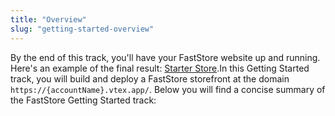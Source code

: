 ```yaml
---
title: "Overview"
slug: "getting-started-overview"
---
```


By the end of this track, you'll have your FastStore website up and running. Here's an example of the final result: [Starter Store](https://starter.vtex.app).In this Getting Started track, you will build and deploy a FastStore storefront at the domain `https://{accountName}.vtex.app/`. Below you will find a concise summary of the FastStore Getting Started track:

<Flex>
  <WhatsNextCard
    title="0. Requirements"
    description="Ensure that you have met all the necessary requirements before beginning your FastStore project."
    linkTo="/docs/guides/faststore-requirements"
    linkTitle="See more"
  />
  <WhatsNextCard
    title="1. FastStore Onboarding app"
    description="Start your project with the FastStore Onboarding app. It sets up store settings, creates a GitHub repository, and defines a default domain, streamlining your store setup."
    linkTo="/docs/guides/faststore/1-faststore-onboarding-overview"
    linkTitle="See more"
  />
  <WhatsNextCard
    title="2. Setting up the project"
    description="Set up all the necessary tools to create your very first FastStore storefront."
    linkTo="/docs/guides/faststore/getting-started-2-setting-up-the-project"
    linkTitle="See more"
  />
  <WhatsNextCard
    title="3. Understanding the project structure"
    description="Learn how to organize your FastStore project and get to know our recommended naming conventions for files and folders."
    linkTo="/docs/guides/faststore/getting-started-3-project-structure"
    linkTitle="See more"
  />
  <WhatsNextCard
    title="4. FastStore CLI"
    description="Install the FastStore Command Line Interface (CLI), a development tool for starting, building, and developing FastStore projects."
    linkTo="/docs/guides/faststore/getting-started-4-faststore-cli"
    linkTitle="See more"
  />
  <WhatsNextCard
    title="5. Next steps"
    description="Explore additional resources and recommendations to enhance various aspects of your store, including performance and overall user experience."
    linkTo="/docs/guides/faststore/getting-started-5-next-steps"
    linkTitle="See more"
  />
</Flex>
